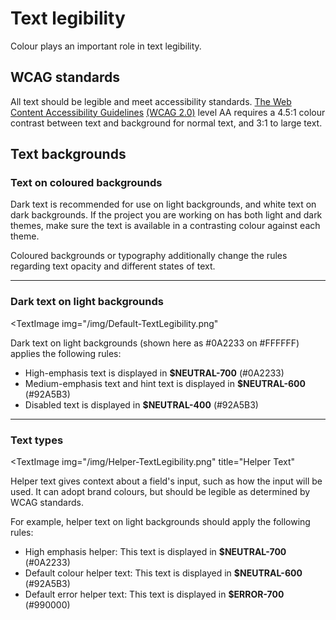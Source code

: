 ---
---


# Text legibility

Colour plays an important role in text legibility.

## WCAG standards

All text should be legible and meet accessibility standards. [The Web Content Accessibility Guidelines](https://www.w3.org/TR/UNDERSTANDING-WCAG20/visual-audio-contrast-contrast.html) [(WCAG 2.0)](https://www.w3.org/TR/UNDERSTANDING-WCAG20/visual-audio-contrast-contrast.html) level AA requires a 4.5:1 colour contrast between text and background for normal text, and 3:1 to large text.

## Text backgrounds

### Text on coloured backgrounds

Dark text is recommended for use on light backgrounds, and white text on dark backgrounds. If the project you are working on has both light and dark themes, make sure the text is available in a contrasting colour against each theme.

Coloured backgrounds or typography additionally change the rules regarding text opacity and different states of text.

<hr />

### Dark text on light backgrounds

<TextImage
  img="/img/Default-TextLegibility.png"
>

Dark text on light backgrounds (shown here as #0A2233 on #FFFFFF) applies the following rules:

- High-emphasis text is displayed in **$NEUTRAL-700** (#0A2233)
- Medium-emphasis text and hint text is displayed in **$NEUTRAL-600** (#92A5B3)
- Disabled text is displayed in **$NEUTRAL-400** (#92A5B3)

</TextImage>

<hr />

### Text types

<TextImage
  img="/img/Helper-TextLegibility.png"
  title="Helper Text"
>

Helper text gives context about a field's input, such as how the input will be used. It can adopt brand colours, but should be legible as determined by WCAG standards.

For example, helper text on light backgrounds should apply the following rules:

- High emphasis helper: This text is displayed in **$NEUTRAL-700** (#0A2233)
- Default colour helper text: This text is displayed in **$NEUTRAL-600** (#92A5B3)
- Default error helper text: This text is displayed in **$ERROR-700** (#990000)

</TextImage>
